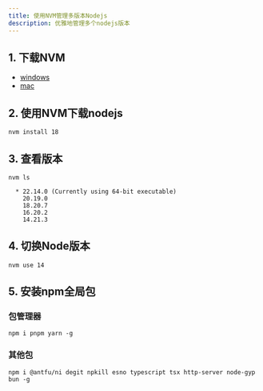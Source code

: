 ```yaml
---
title: 使用NVM管理多版本Nodejs 
description: 优雅地管理多个nodejs版本
---
```



## 1. 下载NVM

- [windows](https://github.com/coreybutler/nvm-windows)
- [mac](https://github.com/nvm-sh/nvm)

## 2. 使用NVM下载nodejs

```shell
nvm install 18
```

## 3. 查看版本

```shell
nvm ls
```

``` shell
  * 22.14.0 (Currently using 64-bit executable)
    20.19.0
    18.20.7
    16.20.2
    14.21.3
```

## 4. 切换Node版本

```shell
nvm use 14
```

## 5. 安装npm全局包

### 包管理器

```shell
npm i pnpm yarn -g
```

### 其他包
```shell
npm i @antfu/ni degit npkill esno typescript tsx http-server node-gyp bun -g
```
